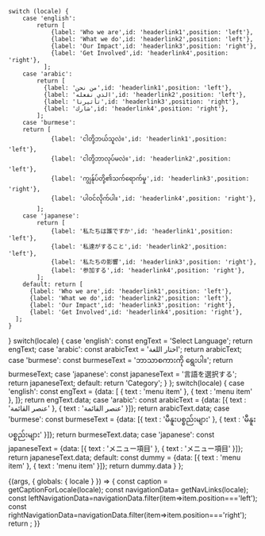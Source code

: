

    switch (locale) {
        case 'english':
            return [
                {label: 'Who we are',id: 'headerlink1',position: 'left'},
                {label: 'What we do',id: 'headerlink2',position: 'left'},
                {label: 'Our Impact',id: 'headerlink3',position: 'right'},
                {label: 'Get Involved',id: 'headerlink4',position: 'right'},       
              ];
        case 'arabic':
            return [
              {label: 'من نحن',id: 'headerlink1',position: 'left'},
              {label: 'الذي نفعله',id: 'headerlink2',position: 'left'},
              {label: 'تأثيرنا',id: 'headerlink3',position: 'right'},
              {label: 'شارك',id: 'headerlink4',position: 'right'},
            ];
        case 'burmese':
        return [
                {label: 'ငါတို့ဘယ်သူလဲ။',id: 'headerlink1',position: 'left'},
                {label: 'ငါတို့ဘာလုပ်မလဲ။',id: 'headerlink2',position: 'left'},
                {label: 'ကျွန်ုပ်တို့၏သက်ရောက်မှု',id: 'headerlink3',position: 'right'},
                {label: 'ပါဝင်လိုက်ပါ။',id: 'headerlink4',position: 'right'},
            ];
        case 'japanese':
            return [
                {label: '私たちは誰ですか',id: 'headerlink1',position: 'left'},
                {label: '私達がすること',id: 'headerlink2',position: 'left'},
                {label: '私たちの影響',id: 'headerlink3',position: 'right'},
                {label: '参加する',id: 'headerlink4',position: 'right'},
            ];
        default: return [
          {label: 'Who we are',id: 'headerlink1',position: 'left'},
          {label: 'What we do',id: 'headerlink2',position: 'left'},
          {label: 'Our Impact',id: 'headerlink3',position: 'right'},
          {label: 'Get Involved',id: 'headerlink4',position: 'right'},
      ];
    }
}
  switch(locale) {
    case 'english': const engText = 'Select Language'; return engText;
    case 'arabic': const arabicText = 'اختار اللغة'; return arabicText;
    case 'burmese': const burmeseText = 'ဘာသာစကားကို ရွေးပါ။'; return burmeseText;
    case 'japanese': const japaneseText = '言語を選択する'; return japaneseText;
    default: return 'Category';
  }
};
  switch(locale) {
  case 'english': const engText = {data: [
    {
    text : 'menu item'
  },
  {
    text : 'menu item'
  },
  ]}; return engText.data;
    case 'arabic': const arabicText = {data: [{
    text : 'عنصر القائمة'
  },
  {
    text : 'عنصر القائمة'
  }]}; return arabicText.data;
    case 'burmese': const burmeseText = {data: [{
    text : 'မီနူးပစ္စည်းများ'
  },
  {
    text : 'မီနူးပစ္စည်းများ'
  }]}; return burmeseText.data;
    case 'japanese': const japaneseText = {data: [{
    text : 'メニュー項目'
  },
  {
    text : 'メニュー項目'
  }]}; return japaneseText.data;
    default:
      const dummy =  {data: [{
    text : 'menu item'
  },
  {
    text : 'menu item'
  }]};
  return dummy.data
  }
};

<Meta title="Components/Navigation Component/Main Navigation/GlobalHeader" />


<Story name="GlobalHeader">
  {(args, { globals: { locale } }) => {
    const caption = getCaptionForLocale(locale);
    const navigationData= getNavLinks(locale);
    const leftNavigationData=navigationData.filter(item=>item.position==='left');
     const rightNavigationData=navigationData.filter(item=>item.position==='right');
    return <GlobalHeader locale={locale} leftNavigationData={leftNavigationData} navigationData={navigationData} rightNavigationData={rightNavigationData} menuData={menuData(locale)} languageswitcherData={Languageswitcher(locale)} text={caption}></GlobalHeader>;
  }}
</Story>



